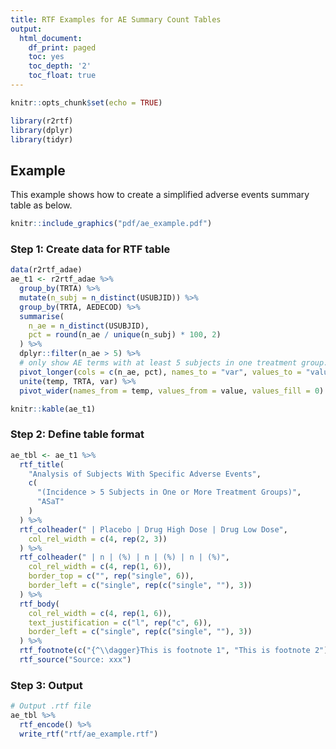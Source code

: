 ```yaml
---
title: RTF Examples for AE Summary Count Tables
output:
  html_document:
    df_print: paged
    toc: yes
    toc_depth: '2'
    toc_float: true
---
```


```r
knitr::opts_chunk$set(echo = TRUE)
```

```r
library(r2rtf)
library(dplyr)
library(tidyr)
```

## Example

This example shows how to create a simplified adverse events summary table as below.

```r
knitr::include_graphics("pdf/ae_example.pdf")
```

### Step 1: Create data for RTF table

```r
data(r2rtf_adae)
ae_t1 <- r2rtf_adae %>%
  group_by(TRTA) %>%
  mutate(n_subj = n_distinct(USUBJID)) %>%
  group_by(TRTA, AEDECOD) %>%
  summarise(
    n_ae = n_distinct(USUBJID),
    pct = round(n_ae / unique(n_subj) * 100, 2)
  ) %>%
  dplyr::filter(n_ae > 5) %>%
  # only show AE terms with at least 5 subjects in one treatment group.
  pivot_longer(cols = c(n_ae, pct), names_to = "var", values_to = "value") %>%
  unite(temp, TRTA, var) %>%
  pivot_wider(names_from = temp, values_from = value, values_fill = 0)
```

```r
knitr::kable(ae_t1)
```

### Step 2: Define table format

```r
ae_tbl <- ae_t1 %>%
  rtf_title(
    "Analysis of Subjects With Specific Adverse Events",
    c(
      "(Incidence > 5 Subjects in One or More Treatment Groups)",
      "ASaT"
    )
  ) %>%
  rtf_colheader(" | Placebo | Drug High Dose | Drug Low Dose",
    col_rel_width = c(4, rep(2, 3))
  ) %>%
  rtf_colheader(" | n | (%) | n | (%) | n | (%)",
    col_rel_width = c(4, rep(1, 6)),
    border_top = c("", rep("single", 6)),
    border_left = c("single", rep(c("single", ""), 3))
  ) %>%
  rtf_body(
    col_rel_width = c(4, rep(1, 6)),
    text_justification = c("l", rep("c", 6)),
    border_left = c("single", rep(c("single", ""), 3))
  ) %>%
  rtf_footnote(c("{^\\dagger}This is footnote 1", "This is footnote 2"), ) %>%
  rtf_source("Source: xxx")
```

### Step 3: Output

```r
# Output .rtf file
ae_tbl %>%
  rtf_encode() %>%
  write_rtf("rtf/ae_example.rtf")
```
